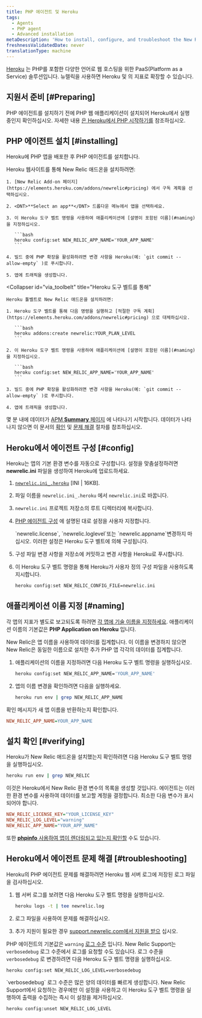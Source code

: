 ```yaml
---
title: PHP 에이전트 및 Heroku
tags:
  - Agents
  - PHP agent
  - Advanced installation
metaDescription: 'How to install, configure, and troubleshoot the New Relic PHP agent on Heroku.'
freshnessValidatedDate: never
translationType: machine
---
```


[Heroku](//www.heroku.com/) 는 PHP를 포함한 다양한 언어로 웹 호스팅을 위한 PaaS(Platform as a Service) 솔루션입니다. 뉴렐릭을 사용하면 Heroku 및 의 [<InlinePopover type="apm"/>](/docs/apm/new-relic-apm/getting-started/welcome-new-relic-apm)지표로 [<InlinePopover type="browser"/>](/docs/browser/new-relic-browser/getting-started/new-relic-browser)확장할 수 있습니다.

## 지원서 준비 [#Preparing]

PHP 에이전트를 설치하기 전에 PHP 웹 애플리케이션이 설치되어 Heroku에서 실행 중인지 확인하십시오. 자세한 내용 [은 Heroku에서 PHP 시작하기를](//devcenter.heroku.com/articles/getting-started-with-php) 참조하십시오.

## PHP 에이전트 설치 [#installing]

Heroku에 PHP 앱을 배포한 후 PHP 에이전트를 설치합니다.

<CollapserGroup>
  <Collapser
    id="via_heroku"
    title="Heroku 웹사이트를 통해"
  >
    Heroku 웹사이트를 통해 New Relic 애드온을 설치하려면:

    1. [New Relic Add-on 페이지](https://elements.heroku.com/addons/newrelic#pricing) 에서 구독 계획을 선택하십시오.

    2. <DNT>**Select an app**</DNT> 드롭다운 메뉴에서 앱을 선택하세요.

    3. 이 Heroku 도구 벨트 명령을 사용하여 애플리케이션에 [설명이 포함된 이름](#naming) 을 지정하십시오.

       ```bash
       heroku config:set NEW_RELIC_APP_NAME='YOUR_APP_NAME'
       ```

    4. 빌드 중에 PHP 확장을 활성화하려면 변경 사항을 Heroku(예: `git commit --allow-empty` )로 푸시합니다.

    5. 앱에 트래픽을 생성합니다.
  </Collapser>

  <Collapser
    id="via_toolbelt"
    title="Heroku 도구 벨트를 통해"
  >
    Heroku 툴벨트로 New Relic 애드온을 설치하려면:

    1. Heroku 도구 벨트를 통해 다음 명령을 실행하고 [적절한 구독 계획](https://elements.heroku.com/addons/newrelic#pricing) 으로 대체하십시오.

       ```bash
       heroku addons:create newrelic:YOUR_PLAN_LEVEL
       ```

    2. 이 Heroku 도구 벨트 명령을 사용하여 애플리케이션에 [설명이 포함된 이름](#naming) 을 지정하십시오.

       ```bash
       heroku config:set NEW_RELIC_APP_NAME='YOUR_APP_NAME'
       ```

    3. 빌드 중에 PHP 확장을 활성화하려면 변경 사항을 Heroku(예: `git commit --allow-empty` )로 푸시합니다.

    4. 앱에 트래픽을 생성합니다.
  </Collapser>
</CollapserGroup>

몇 분 내에 데이터가 [APM <DNT>**Summary**</DNT> 페이지](/docs/apm/applications-menu/monitoring/apm-overview-page) 에 나타나기 시작합니다. 데이터가 나타나지 않으면 이 문서의 [확인](#verifying) 및 [문제 해결](#troubleshooting) 절차를 참조하십시오.

## Heroku에서 에이전트 구성 [#config]

Heroku는 앱의 기본 환경 변수를 자동으로 구성합니다. 설정을 맞춤설정하려면 <DNT>**newrelic.ini**</DNT> 파일을 생성하여 Heroku에 업로드하세요.

1. [`newrelic.ini_.heroku`](./files/newrelic.ini_.heroku) \[INI | 16KB].

2. 파일 이름을 `newrelic.ini_.heroku` 에서 `newrelic.ini`로 바꿉니다.

3. `newrelic.ini` 프로젝트 저장소의 루트 디렉터리에 복사합니다.

4. [PHP 에이전트 구성](/docs/agents/php-agent/configuration/php-agent-configuration) 에 설명된 대로 설정을 사용자 지정합니다.

   <Callout variant="caution">
     `newrelic.license`, `newrelic.loglevel`또는 `newrelic.appname`변경하지 마십시오. 이러한 설정은 Heroku 도구 벨트에 의해 구성됩니다.
   </Callout>

5. 구성 파일 변경 사항을 저장소에 커밋하고 변경 사항을 Heroku로 푸시합니다.

6. 이 Heroku 도구 벨트 명령을 통해 Heroku가 사용자 정의 구성 파일을 사용하도록 지시합니다.

   ```bash
   heroku config:set NEW_RELIC_CONFIG_FILE=newrelic.ini
   ```

## 애플리케이션 이름 지정 [#naming]

각 앱의 지표가 별도로 보고되도록 하려면 [각 앱에 기술 이름을 지정하세요](/docs/apm/new-relic-apm/installation-configuration/naming-your-application#app-name). 애플리케이션 이름의 기본값은 <DNT>**PHP Application on Heroku**</DNT> 입니다.

New Relic은 앱 이름을 사용하여 데이터를 집계합니다. 이 이름을 변경하지 않으면 New Relic은 동일한 이름으로 설치한 추가 PHP 앱 각각의 데이터를 집계합니다.

1. 애플리케이션의 이름을 지정하려면 다음 Heroku 도구 벨트 명령을 실행하십시오.

   ```bash
   heroku config:set NEW_RELIC_APP_NAME='YOUR_APP_NAME'
   ```

2. 앱의 이름 변경을 확인하려면 다음을 실행하세요.

   ```bash
   heroku run env | grep NEW_RELIC_APP_NAME
   ```

확인 메시지가 새 앱 이름을 반환하는지 확인합니다.

```ini
NEW_RELIC_APP_NAME=YOUR_APP_NAME
```

## 설치 확인 [#verifying]

Heroku가 New Relic 애드온을 설치했는지 확인하려면 다음 Heroku 도구 벨트 명령을 실행하십시오.

```bash
heroku run env | grep NEW_RELIC
```

이것은 Heroku에서 New Relic 환경 변수의 목록을 생성할 것입니다. 에이전트는 이러한 환경 변수를 사용하여 데이터를 보고할 계정을 결정합니다. 최소한 다음 변수가 표시되어야 합니다.

```ini
NEW_RELIC_LICENSE_KEY="YOUR_LICENSE_KEY"
NEW_RELIC_LOG_LEVEL="warning"
NEW_RELIC_APP_NAME="YOUR_APP_NAME"
```

또한 [<DNT>**phpinfo**</DNT> 사용하여 앱이 렌더링되고 있는지 확인할](/docs/agents/php-agent/troubleshooting/using-phpinfo-verify-php) 수도 있습니다.

## Heroku에서 에이전트 문제 해결 [#troubleshooting]

Heroku의 PHP 에이전트 문제를 해결하려면 Heroku 웹 서버 로그에 저장된 로그 파일을 검사하십시오.

1. 웹 서버 로그를 보려면 다음 Heroku 도구 벨트 명령을 실행하십시오.

   ```bash
   heroku logs -t | tee newrelic.log
   ```

2. 로그 파일을 사용하여 문제를 해결하십시오.

3. 추가 지원이 필요한 경우 [support.newrelic.com에서 지원을 받으](https://support.newrelic.com) 십시오.

PHP 에이전트의 기본값은 `warning` [로그 수준](/docs/agents/php-agent/configuration/php-agent-configuration#inivar-loglevel) 입니다. New Relic Support는 `verbosedebug` 로그 수준에서 로그를 요청할 수도 있습니다. 로그 수준을 `verbosedebug` 로 변경하려면 다음 Heroku 도구 벨트 명령을 실행하십시오.

```bash
heroku config:set NEW_RELIC_LOG_LEVEL=verbosedebug
```

<Callout variant="caution">
  `verbosedebug` 로그 수준은 많은 양의 데이터를 빠르게 생성합니다. New Relic Support에서 요청하는 경우에만 이 설정을 사용하고 이 Heroku 도구 벨트 명령을 실행하여 출력을 수집하는 즉시 이 설정을 제거하십시오.

  ```bash
  heroku config:unset NEW_RELIC_LOG_LEVEL
  ```
</Callout>

<InstallFeedback/>